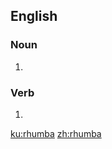 ==English==

===Noun===
{{en-noun|~}}

# {{alternative spelling of|rumba|lang=en}}

===Verb===
{{en-verb}}

# {{alternative spelling of|rumba|lang=en}}

[[ku:rhumba]]
[[zh:rhumba]]